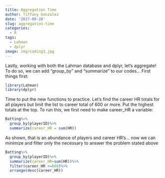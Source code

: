 ```yaml
---
title: Aggregation Time
author: Tiffany Gonzalez
date: '2017-09-20'
slug: aggregation-time
categories:
  - R
tags:
  - Lahman
  - dplyr
image: img/coding3.jpg
---
```


Lastly, working with both the Lahman database and dplyr, let's aggregate! To do so, we can add "group_by" and "summarize" to our codes... First things first:

```r
library(Lahman)
library(dplyr)
```

Time to put the new functions to practice. Let's find the career HR totals for all players but limit the list to career total of 600 or more. Put the highest totals at the top. To run this, we first need to make career_HR a variable:

```r
Batting%>%
  group_by(playerID)%>%
  summarize(career_HR = sum(HR))
```

As shown, that is an abundance of players and career HR's... now we can minimize and filter only the necessary to answer the problem stated above

```r
Batting%>%
  group_by(playerID)%>%
  summarize(career_HR=sum(HR))%>%
  filter(career_HR >=600)%>%
  arrange(desc(career_HR))
```

